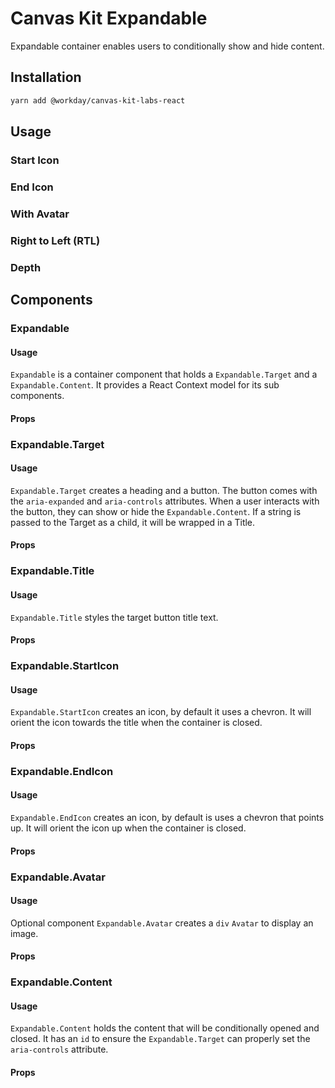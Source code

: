 


<Meta title="Labs/Expandable/React" component={Expandable} />

# Canvas Kit Expandable

Expandable container enables users to conditionally show and hide content.

## Installation

```sh
yarn add @workday/canvas-kit-labs-react
```

## Usage

### Start Icon

<ExampleCodeBlock code={StartIcon} />

### End Icon

<ExampleCodeBlock code={EndIcon} />

### With Avatar

<ExampleCodeBlock code={Avatar} />

### Right to Left (RTL)

<ExampleCodeBlock code={RTL} />

### Depth

<ExampleCodeBlock code={Depth} />

## Components

### Expandable

#### Usage

`Expandable` is a container component that holds a `Expandable.Target` and a `Expandable.Content`.
It provides a React Context model for its sub components.

#### Props

<!-- <ArgsTable of={Expandable} /> -->

### Expandable.Target

#### Usage

`Expandable.Target` creates a heading and a button. The button comes with the `aria-expanded` and
`aria-controls` attributes. When a user interacts with the button, they can show or hide the
`Expandable.Content`. If a string is passed to the Target as a child, it will be wrapped in a Title.

#### Props

<!-- <ArgsTable of={Expandable.Target} /> -->

### Expandable.Title

#### Usage

`Expandable.Title` styles the target button title text.

#### Props

<!-- <ArgsTable of={Expandable.Title} /> -->

### Expandable.StartIcon

#### Usage

`Expandable.StartIcon` creates an icon, by default it uses a chevron. It will orient the icon
towards the title when the container is closed.

#### Props

<!-- <ArgsTable of={Expandable.StartChevron} /> -->

### Expandable.EndIcon

#### Usage

`Expandable.EndIcon` creates an icon, by default is uses a chevron that points up. It will orient
the icon up when the container is closed.

#### Props

<!-- <ArgsTable of={Expandable.EndChevron} /> -->

### Expandable.Avatar

#### Usage

Optional component `Expandable.Avatar` creates a `div` `Avatar` to display an image.

#### Props

<!-- <ArgsTable of={Expandable.Avatar} /> -->

### Expandable.Content

#### Usage

`Expandable.Content` holds the content that will be conditionally opened and closed. It has an `id`
to ensure the `Expandable.Target` can properly set the `aria-controls` attribute.

#### Props

<!-- <ArgsTable of={Expandable.Content} /> -->
